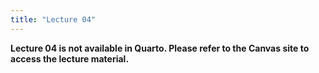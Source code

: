 ```yaml
---
title: "Lecture 04"
---
```


<!-- 
[Full Screen](lecture-04.qmd) | [PDF]() 

```{=html}
<iframe class="slide-deck" src="lecture-04.html" height="420" width="747" style="border: 1px solid #2e3846;"></iframe>
``` -->

::: callout-important
**Lecture 04 is not available in Quarto. Please refer to the Canvas site to access the lecture material.**
:::